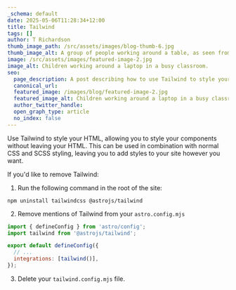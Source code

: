 ```yaml
---
_schema: default
date: 2025-05-06T11:28:34+12:00
title: Tailwind
tags: []
author: T Richardson
thumb_image_path: /src/assets/images/blog-thumb-6.jpg
thumb_image_alt: A group of people working around a table, as seen from above.
image: /src/assets/images/featured-image-2.jpg
image_alt: Children working around a laptop in a busy classroom.
seo:
  page_description: A post describing how to use Tailwind to style your site.
  canonical_url:
  featured_image: /images/blog/featured-image-2.jpg
  featured_image_alt: Children working around a laptop in a busy classroom.
  author_twitter_handle:
  open_graph_type: article
  no_index: false
---
```

Use Tailwind to style your HTML, allowing you to style your components without leaving your HTML. This can be used in combination with normal CSS and SCSS styling, leaving you to add styles to your site however you want.

If you'd like to remove Tailwind:

1. Run the following command in the root of the site:

`npm uninstall tailwindcss @astrojs/tailwind`

2. Remove mentions of Tailwind from your `astro.config.mjs`

```mjs
import { defineConfig } from 'astro/config';
import tailwind from '@astrojs/tailwind';

export default defineConfig({
  // ...
  integrations: [tailwind()],
});
```

3. Delete your `tailwind.config.mjs` file.